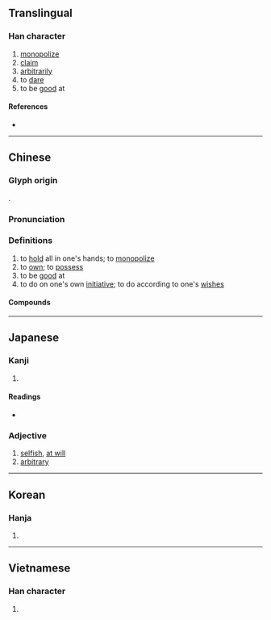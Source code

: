 {{character info}}
==Translingual==

===Han character===
{{Han char|rn=64|rad=手|as=13|sn=16|four=50016|canj=QYWM|ids=⿰扌亶}}

# [[monopolize]]
# [[claim]]
# [[arbitrarily]]
# to [[dare]]
# to be [[good]] at

====References====
* {{Han ref|kx=0457.340|dkj=12790|dj=0806.160|hdz=31971.040|uh=64C5|ud=25797|bh=BED5|bd=48853}}

----

==Chinese==
{{zh-forms|ss=𢩳}}

===Glyph origin===
{{Han etym}}
{{Han compound|手|亶|t1=hands|c1=s|c2=p|ls=psc}}.

===Pronunciation===
{{zh-pron
|m=shàn
|c=sin6
|mn=siān
|mc=y
|oc=y
|cat=
}}

===Definitions===
{{zh-hanzi}}

# to [[hold]] all in one's hands; to [[monopolize]]
# to [[own]]; to [[possess]]
# to be [[good]] at
# to do on one's own [[initiative]]; to do according to one's [[wish]]es

====Compounds====
{{zh-der|不擅|專擅|擅作主張|擅作威福|擅便|擅入|擅兵|擅國|擅場|擅專|擅改|擅權|擅用|擅自|擅自作主|擅變|擅長|擅離職守|攝威擅勢|文擅彫龍|獨擅勝場|能歌擅舞}}

----

==Japanese==

===Kanji===
{{ja-kanji|grade=|rs=手13}}

# {{rfdef|ja|sort=手13}}

====Readings====
* {{ja-readings
|goon=ぜん
|kanon=せん
|kun=ほしいまま-
}}

===Adjective===
{{ja-adj|infl=な|ほし.いまま}}

# [[selfish]], [[at will]]
# [[arbitrary]]

----

==Korean==

===Hanja===
{{ko-hanja|hangeul=천|eumhun=|rv=cheon|mr=ch'ŏn|y=chen}}

# {{rfdef|ko|sort=手13}}

----

==Vietnamese==

===Han character===
{{vi-readings|reading=chen, thiện|rs=手13}}

# {{rfdef|vi|sort=手13}}